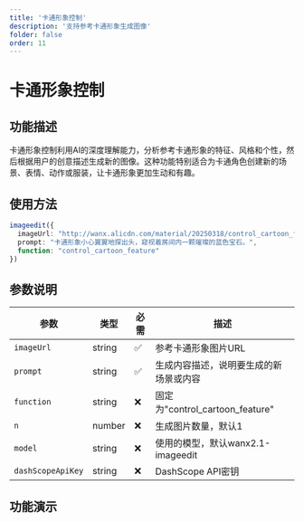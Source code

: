 ```yaml
---
title: '卡通形象控制'
description: '支持参考卡通形象生成图像'
folder: false
order: 11
---
```


# 卡通形象控制


## 功能描述

卡通形象控制利用AI的深度理解能力，分析参考卡通形象的特征、风格和个性，然后根据用户的创意描述生成新的图像。这种功能特别适合为卡通角色创建新的场景、表情、动作或服装，让卡通形象更加生动和有趣。

## 使用方法

```typescript
imageedit({
  imageUrl: "http://wanx.alicdn.com/material/20250318/control_cartoon_feature_1.png",
  prompt: "卡通形象小心翼翼地探出头，窥视着房间内一颗璀璨的蓝色宝石。",
  function: "control_cartoon_feature"
})
```

## 参数说明

| 参数 | 类型 | 必需 | 描述 |
|------|------|------|------|
| `imageUrl` | string | ✅ | 参考卡通形象图片URL |
| `prompt` | string | ✅ | 生成内容描述，说明要生成的新场景或内容 |
| `function` | string | ❌ | 固定为"control_cartoon_feature" |
| `n` | number | ❌ | 生成图片数量，默认1 |
| `model` | string | ❌ | 使用的模型，默认wanx2.1-imageedit |
| `dashScopeApiKey` | string | ❌ | DashScope API密钥 |

## 功能演示

<ImageEditDemo client:only="vue" defaultFunctionType="control_cartoon_feature" />